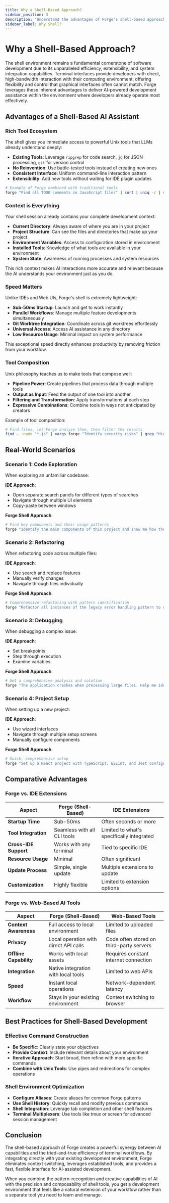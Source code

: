 ```yaml
---
title: Why a Shell-Based Approach?
sidebar_position: 3
description: "Understand the advantages of Forge's shell-based approach to AI-assisted development."
sidebar_label: Why Shell?
---
```


# Why a Shell-Based Approach?

The shell environment remains a fundamental cornerstone of software development due to its unparalleled efficiency, extensibility, and system integration capabilities. Terminal interfaces provide developers with direct, high-bandwidth interaction with their computing environment, offering flexibility and control that graphical interfaces often cannot match. Forge leverages these inherent advantages to deliver AI-powered development assistance within the environment where developers already operate most effectively.

## Advantages of a Shell-Based AI Assistant

### Rich Tool Ecosystem

The shell gives you immediate access to powerful Unix tools that LLMs already understand deeply:

- **Existing Tools**: Leverage `ripgrep` for code search, `jq` for JSON processing, `git` for version control
- **No Reinvention**: Use battle-tested tools instead of creating new ones
- **Consistent Interface**: Uniform command-line interaction pattern
- **Extensibility**: Add new tools without waiting for IDE plugin updates

```bash
# Example of Forge combined with traditional tools
forge "Find all TODO comments in JavaScript files" | sort | uniq -c | sort -nr
```

### Context is Everything

Your shell session already contains your complete development context:

- **Current Directory**: Always aware of where you are in your project
- **Project Structure**: Can see the files and directories that make up your project
- **Environment Variables**: Access to configuration stored in environment
- **Installed Tools**: Knowledge of what tools are available in your environment
- **System State**: Awareness of running processes and system resources

This rich context makes AI interactions more accurate and relevant because the AI understands your environment just as you do.

### Speed Matters

Unlike IDEs and Web UIs, Forge's shell is extremely lightweight:

- **Sub-50ms Startup**: Launch and get to work instantly
- **Parallel Workflows**: Manage multiple feature developments simultaneously
- **Git Worktree Integration**: Coordinate across git worktrees effortlessly
- **Universal Access**: Access AI assistance in any directory
- **Low Resource Usage**: Minimal impact on system performance

This exceptional speed directly enhances productivity by removing friction from your workflow.

### Tool Composition

Unix philosophy teaches us to make tools that compose well:

- **Pipeline Power**: Create pipelines that process data through multiple tools
- **Output as Input**: Feed the output of one tool into another
- **Filtering and Transformation**: Apply transformations at each step
- **Expressive Combinations**: Combine tools in ways not anticipated by creators

Example of tool composition:

```bash
# Find files, let Forge analyze them, then filter the results
find . -name "*.js" | xargs forge "Identify security risks" | grep "High risk"
```

## Real-World Scenarios

### Scenario 1: Code Exploration

When exploring an unfamiliar codebase:

**IDE Approach**:

- Open separate search panels for different types of searches
- Navigate through multiple UI elements
- Copy-paste between windows

**Forge Shell Approach**:

```bash
# Find key components and their usage patterns
forge "Identify the main components of this project and show me how they interact"
```

### Scenario 2: Refactoring

When refactoring code across multiple files:

**IDE Approach**:

- Use search and replace features
- Manually verify changes
- Navigate through files individually

**Forge Shell Approach**:

```bash
# Comprehensive refactoring with pattern identification
forge "Refactor all instances of the legacy error handling pattern to use the new ErrorBoundary component"
```

### Scenario 3: Debugging

When debugging a complex issue:

**IDE Approach**:

- Set breakpoints
- Step through execution
- Examine variables

**Forge Shell Approach**:

```bash
# Get a comprehensive analysis and solution
forge "The application crashes when processing large files. Help me identify the root cause and fix it."
```

### Scenario 4: Project Setup

When setting up a new project:

**IDE Approach**:

- Use wizard interfaces
- Navigate through multiple setup screens
- Manually configure components

**Forge Shell Approach**:

```bash
# Quick, comprehensive setup
forge "Set up a React project with TypeScript, ESLint, and Jest configured according to best practices"
```

## Comparative Advantages

### Forge vs. IDE Extensions

| Aspect                | Forge (Shell-Based)         | IDE Extensions                            |
| --------------------- | --------------------------- | ----------------------------------------- |
| **Startup Time**      | Sub-50ms                    | Often seconds or more                     |
| **Tool Integration**  | Seamless with all CLI tools | Limited to what's specifically integrated |
| **Cross-IDE Support** | Works with any terminal     | Tied to specific IDE                      |
| **Resource Usage**    | Minimal                     | Often significant                         |
| **Update Process**    | Simple, single update       | Multiple extensions to update             |
| **Customization**     | Highly flexible             | Limited to extension options              |

### Forge vs. Web-Based AI Tools

| Aspect                 | Forge (Shell-Based)                   | Web-Based Tools                          |
| ---------------------- | ------------------------------------- | ---------------------------------------- |
| **Context Awareness**  | Full access to local environment      | Limited to uploaded files                |
| **Privacy**            | Local operation with direct API calls | Code often stored on third-party servers |
| **Offline Capability** | Works with local assets               | Requires constant internet connection    |
| **Integration**        | Native integration with local tools   | Limited to web APIs                      |
| **Speed**              | Instant local operations              | Network-dependent latency                |
| **Workflow**           | Stays in your existing environment    | Context switching to browser             |

## Best Practices for Shell-Based Development

### Effective Command Construction

- **Be Specific**: Clearly state your objectives
- **Provide Context**: Include relevant details about your environment
- **Iterative Approach**: Start broad, then refine with more specific commands
- **Combine with Unix Tools**: Use pipes and redirections for complex operations

### Shell Environment Optimization

- **Configure Aliases**: Create aliases for common Forge patterns
- **Use Shell History**: Quickly recall and modify previous commands
- **Shell Integration**: Leverage tab completion and other shell features
- **Terminal Multiplexers**: Use tools like tmux or screen for advanced session management

## Conclusion

The shell-based approach of Forge creates a powerful synergy between AI capabilities and the tried-and-true efficiency of terminal workflows. By integrating directly with your existing development environment, Forge eliminates context switching, leverages established tools, and provides a fast, flexible interface for AI-assisted development.

When you combine the pattern-recognition and creative capabilities of AI with the precision and composability of shell tools, you get a development environment that feels like a natural extension of your workflow rather than a separate tool you need to learn and manage.

<!-- Note: This page explains the advantages of Forge's shell-based approach. For practical usage information, see the Shell Integration section. -->
